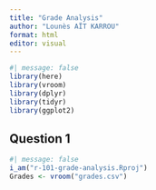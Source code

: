 ```yaml
---
title: "Grade Analysis"
author: "Lounès AÏT KARROU"
format: html
editor: visual
---
```


```r
#| message: false
library(here)
library(vroom)
library(dplyr)
library(tidyr)
library(ggplot2)
```


## Question 1

```r
#| message: false
i_am("r-101-grade-analysis.Rproj")
Grades <- vroom("grades.csv")
```

















